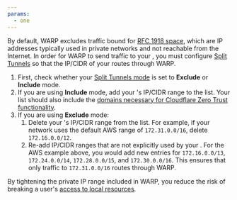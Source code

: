 ```yaml
---
params:
  - one
---
```



By default, WARP excludes traffic bound for [RFC 1918 space](https://datatracker.ietf.org/doc/html/rfc1918), which are IP addresses typically used in private networks and not reachable from the Internet. In order for WARP to send traffic to your <Markdown text={props.one}/>, you must configure [Split Tunnels](/cloudflare-one/connections/connect-devices/warp/configure-warp/route-traffic/split-tunnels/) so that the IP/CIDR of your <Markdown text={props.one}/> routes through WARP.

1. First, check whether your [Split Tunnels mode](/cloudflare-one/connections/connect-devices/warp/configure-warp/route-traffic/split-tunnels/#change-split-tunnels-mode) is set to **Exclude** or **Include** mode.
2. If you are using **Include** mode, add your <Markdown text={props.one}/>'s IP/CIDR range to the list. Your list should also include the [domains necessary for Cloudflare Zero Trust functionality](/cloudflare-one/connections/connect-devices/warp/configure-warp/route-traffic/split-tunnels/#cloudflare-zero-trust-domains).
3. If you are using **Exclude** mode:
   1. Delete your <Markdown text={props.one}/>'s IP/CIDR range from the list. For example, if your network uses the default AWS range of `172.31.0.0/16`, delete `172.16.0.0/12`.
   2. Re-add IP/CIDR ranges that are not explicitly used by your <Markdown text={props.one}/>. For the AWS example above, you would add new entries for `172.16.0.0/13`, `172.24.0.0/14`, `172.28.0.0/15`, and `172.30.0.0/16`. This ensures that only traffic to `172.31.0.0/16` routes through WARP.

By tightening the private IP range included in WARP, you reduce the risk of breaking a user's [access to local resources](/cloudflare-one/connections/connect-devices/warp/configure-warp/warp-settings/#allow-users-to-enable-local-network-exclusion).
